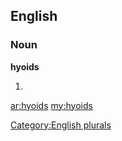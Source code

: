 ==English==

===Noun===
'''hyoids'''

# {{plural of|[[hyoid]]}}

[[Category:English plurals]]

[[ar:hyoids]]
[[my:hyoids]]